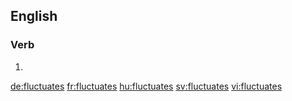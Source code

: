 ==English==

===Verb===
{{head|en}}

# {{en-third-person singular of|fluctuate}}

[[de:fluctuates]]
[[fr:fluctuates]]
[[hu:fluctuates]]
[[sv:fluctuates]]
[[vi:fluctuates]]